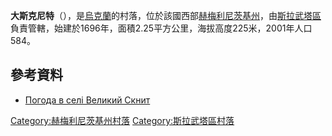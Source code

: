 {{coord|50|28|38|N|26|50|25|E|scale:100000|display=title}}

'''大斯克尼特'''（{{lang-uk|Великий Скнит}}），是[[烏克蘭|烏克蘭]]的村落，位於該國西部[[赫梅利尼茨基州|赫梅利尼茨基州]]，由[[斯拉武塔區|斯拉武塔區]]負責管轄，始建於1696年，面積2.25平方公里，海拔高度225米，2001年人口584。

==參考資料==
* [http://weather.in.ua/ua/hmel'nickaja/2922 Погода в селі Великий Скнит]{{Wayback|url=http://weather.in.ua/ua/hmel'nickaja/2922 |date=20160305192200 }}

{{DEFAULTSORT:Великий Скнит}}
[[Category:赫梅利尼茨基州村落|Category:赫梅利尼茨基州村落]]
[[Category:斯拉武塔區村落|Category:斯拉武塔區村落]]


{{Khmelnytskyi-geo-stub}}